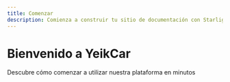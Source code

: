 ```yaml
---
title: Comenzar
description: Comienza a construir tu sitio de documentación con Starlight.
---
```



<div class="hero">
  <h1>Bienvenido a YeikCar</h1>
  <p>Descubre cómo comenzar a utilizar nuestra plataforma en minutos</p>
</div>

<div class="cards-grid">
  <Card
    title="Configuración Inicial"
    description="Aprende cómo configurar tu cuenta y realizar los ajustes básicos"
    icon="⚙️"
    href="/es/initial-setup"
  />

  <Card
    title="Primeros Pasos"
    description="Guía rápida para comenzar a usar las funciones principales"
    icon="🚀"
    href="/es/first-steps"
  />

  <Card
    title="Integración API"
    description="Conecta tus sistemas existentes con nuestra API"
    icon="🔌"
    href="/es/api"
  />

  <Card
    title="Mejores Prácticas"
    description="Consejos y recomendaciones para optimizar tu uso"
    icon="✨"
    href="/es/mejores-practicas"
  />
</div>

<style>
{`
  .hero {
    text-align: center;
    padding: 2rem 0;
    margin-bottom: 2rem;
  }

  .hero h1 {
    font-size: 2.5rem;
    font-weight: 700;
    margin-bottom: 1rem;
    color: var(--sl-color-gray-9);
  }

  .hero p {
    font-size: 1.25rem;
    color: var(--sl-color-white);
    font-weight: 450;
  }

  :global([data-theme="light"]) .hero p {
    color: var(--sl-color-gray-9);
  }

  :global([data-theme="dark"]) .hero h1 {
    color: var(--sl-color-white);
  }

  .cards-grid {
    display: grid;
    grid-template-columns: repeat(auto-fit, minmax(280px, 1fr));
    gap: 2rem;
    padding: 1rem 0;
  }

  @media (max-width: 768px) {
    .cards-grid {
      grid-template-columns: 1fr;
    }
  }
`}
</style>
